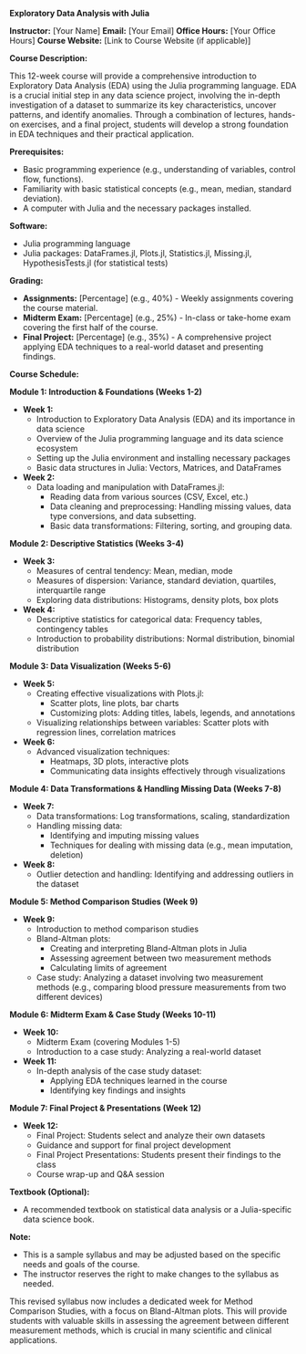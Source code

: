 

**Exploratory Data Analysis with Julia**

**Instructor:** [Your Name]
**Email:** [Your Email]
**Office Hours:** [Your Office Hours]
**Course Website:** [Link to Course Website (if applicable)]

**Course Description:**

This 12-week course will provide a comprehensive introduction to Exploratory Data Analysis (EDA) using the Julia programming language. EDA is a crucial initial step in any data science project, involving the in-depth investigation of a dataset to summarize its key characteristics, uncover patterns, and identify anomalies. Through a combination of lectures, hands-on exercises, and a final project, students will develop a strong foundation in EDA techniques and their practical application.

**Prerequisites:**

* Basic programming experience (e.g., understanding of variables, control flow, functions).
* Familiarity with basic statistical concepts (e.g., mean, median, standard deviation).
* A computer with Julia and the necessary packages installed.

**Software:**

* Julia programming language
* Julia packages: DataFrames.jl, Plots.jl, Statistics.jl, Missing.jl, HypothesisTests.jl (for statistical tests)

**Grading:**

* **Assignments:** [Percentage] (e.g., 40%) - Weekly assignments covering the course material.
* **Midterm Exam:** [Percentage] (e.g., 25%) - In-class or take-home exam covering the first half of the course.
* **Final Project:** [Percentage] (e.g., 35%) - A comprehensive project applying EDA techniques to a real-world dataset and presenting findings.

**Course Schedule:**

**Module 1: Introduction & Foundations (Weeks 1-2)**

* **Week 1:** 
    * Introduction to Exploratory Data Analysis (EDA) and its importance in data science
    * Overview of the Julia programming language and its data science ecosystem
    * Setting up the Julia environment and installing necessary packages
    * Basic data structures in Julia: Vectors, Matrices, and DataFrames
* **Week 2:** 
    * Data loading and manipulation with DataFrames.jl: 
        * Reading data from various sources (CSV, Excel, etc.)
        * Data cleaning and preprocessing: Handling missing values, data type conversions, and data subsetting.
        * Basic data transformations: Filtering, sorting, and grouping data.

**Module 2: Descriptive Statistics (Weeks 3-4)**

* **Week 3:** 
    * Measures of central tendency: Mean, median, mode 
    * Measures of dispersion: Variance, standard deviation, quartiles, interquartile range
    * Exploring data distributions: Histograms, density plots, box plots
* **Week 4:** 
    * Descriptive statistics for categorical data: Frequency tables, contingency tables
    * Introduction to probability distributions: Normal distribution, binomial distribution

**Module 3: Data Visualization (Weeks 5-6)**

* **Week 5:** 
    * Creating effective visualizations with Plots.jl: 
        * Scatter plots, line plots, bar charts
        * Customizing plots: Adding titles, labels, legends, and annotations
    * Visualizing relationships between variables: Scatter plots with regression lines, correlation matrices
* **Week 6:** 
    * Advanced visualization techniques: 
        * Heatmaps, 3D plots, interactive plots 
        * Communicating data insights effectively through visualizations

**Module 4: Data Transformations & Handling Missing Data (Weeks 7-8)**

* **Week 7:** 
    * Data transformations: Log transformations, scaling, standardization
    * Handling missing data: 
        * Identifying and imputing missing values 
        * Techniques for dealing with missing data (e.g., mean imputation, deletion)
* **Week 8:** 
    * Outlier detection and handling: Identifying and addressing outliers in the dataset

**Module 5: Method Comparison Studies (Week 9)**

* **Week 9:** 
    * Introduction to method comparison studies
    * Bland-Altman plots: 
        * Creating and interpreting Bland-Altman plots in Julia
        * Assessing agreement between two measurement methods
        * Calculating limits of agreement
    * Case study: Analyzing a dataset involving two measurement methods (e.g., comparing blood pressure measurements from two different devices)

**Module 6: Midterm Exam & Case Study (Weeks 10-11)**

* **Week 10:** 
    * Midterm Exam (covering Modules 1-5)
    * Introduction to a case study: Analyzing a real-world dataset 
* **Week 11:** 
    * In-depth analysis of the case study dataset: 
        * Applying EDA techniques learned in the course
        * Identifying key findings and insights

**Module 7: Final Project & Presentations (Week 12)**

* **Week 12:** 
    * Final Project: Students select and analyze their own datasets
    * Guidance and support for final project development
    * Final Project Presentations: Students present their findings to the class
    * Course wrap-up and Q&A session

**Textbook (Optional):**

* A recommended textbook on statistical data analysis or a Julia-specific data science book.

**Note:**

* This is a sample syllabus and may be adjusted based on the specific needs and goals of the course.
* The instructor reserves the right to make changes to the syllabus as needed.

This revised syllabus now includes a dedicated week for Method Comparison Studies, with a focus on Bland-Altman plots. This will provide students with valuable skills in assessing the agreement between different measurement methods, which is crucial in many scientific and clinical applications.

